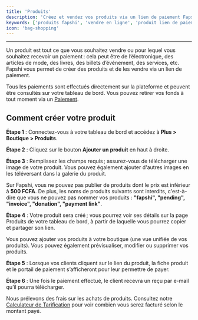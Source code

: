 ```yaml
---
title: 'Produits'
description: 'Créez et vendez vos produits via un lien de paiement Fapshi. Gérez votre boutique, partagez des liens et recevez vos paiements en toute simplicité.'
keywords: ['produits fapshi', 'vendre en ligne', 'produit lien de paiement', 'boutique fapshi', 'créer un produit', 'paiement produit', 'ecommerce cameroun']
icon: 'bag-shopping'
---
```


---

Un produit est tout ce que vous souhaitez vendre ou pour lequel vous souhaitez recevoir un paiement : cela peut être de l’électronique, des articles de mode, des livres, des billets d’événement, des services, etc. Fapshi vous permet de créer des produits et de les vendre via un lien de paiement.

<Info>Tous les paiements sont effectués directement sur la plateforme et peuvent être consultés sur votre tableau de bord. Vous pouvez retirer vos fonds à tout moment via un [Paiement](/fr/guides/managing-payments/payouts).</Info>

## Comment créer votre produit

**Étape 1** : Connectez-vous à votre tableau de bord et accédez à **Plus > Boutique > Produits**.

**Étape 2** : Cliquez sur le bouton **Ajouter un produit** en haut à droite.

**Étape 3** : Remplissez les champs requis ; assurez-vous de télécharger une image de votre produit. Vous pouvez également ajouter d'autres images en les téléversant dans la galerie du produit.

<Note>Sur Fapshi, vous ne pouvez pas publier de produits dont le prix est inférieur à **500 FCFA**. De plus, les noms de produits suivants sont interdits, c'est-à-dire que vous ne pouvez pas nommer vos produits : **"fapshi", "pending", "invoice", "donation", "payment link"**.</Note>

**Étape 4** : Votre produit sera créé ; vous pourrez voir ses détails sur la page Produits de votre tableau de bord, à partir de laquelle vous pourrez copier et partager son lien.

<Info>Vous pouvez ajouter vos produits à votre boutique (une vue unifiée de vos produits). Vous pouvez également prévisualiser, modifier ou supprimer vos produits.</Info>

**Étape 5** : Lorsque vos clients cliquent sur le lien du produit, la fiche produit et le portail de paiement s’afficheront pour leur permettre de payer.

**Étape 6** : Une fois le paiement effectué, le client recevra un reçu par e-mail qu’il pourra télécharger.

<Info>Nous prélevons des frais sur les achats de produits. Consultez notre [Calculateur de Tarification](https://fapshi.com/fr/nos-tarifs#pricing-calculator) pour voir combien vous serez facturé selon le montant payé.</Info>
